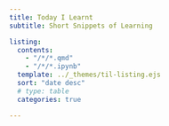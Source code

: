 ```yaml
---
title: Today I Learnt
subtitle: Short Snippets of Learning

listing:
  contents: 
    - "/*/*.qmd"
    - "/*/*.ipynb"
  template: ../_themes/til-listing.ejs
  sort: "date desc"
  # type: table
  categories: true

---
```


